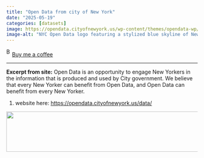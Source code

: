 ```yaml
---
title: "Open Data from city of New York"
date: "2025-05-19"
categories: [datasets]
image: https://opendata.cityofnewyork.us/wp-content/themes/opendata-wp/assets/img/nyc-open-data-logo.svg
image-alt: "NYC Open Data logo featuring a stylized blue skyline of New York City with the words 'NYC Open Data'"
---
```


<link href="https://fonts.googleapis.com/css?family=Cookie" rel="stylesheet"><a class="bmc-button" target="_blank" href="https://www.buymeacoffee.com/JoscelinRocha">![Buy me a coffee](https://cdn.buymeacoffee.com/buttons/bmc-new-btn-logo.svg){alt="Buy me a coffee" width="15" height="21"}Buy me a coffee</a>

------------------------------------------------------------------------

**Excerpt from site:** Open Data is an opportunity to engage New Yorkers in the information that is produced and used by City government. We believe that every New Yorker can benefit from Open Data, and Open Data can benefit from every New Yorker.

1.  website here: <https://opendata.cityofnewyork.us/data/>

![](https://opendata.cityofnewyork.us/wp-content/themes/opendata-wp/assets/img/nyc-open-data-logo.svg){width="633" height="106"}
